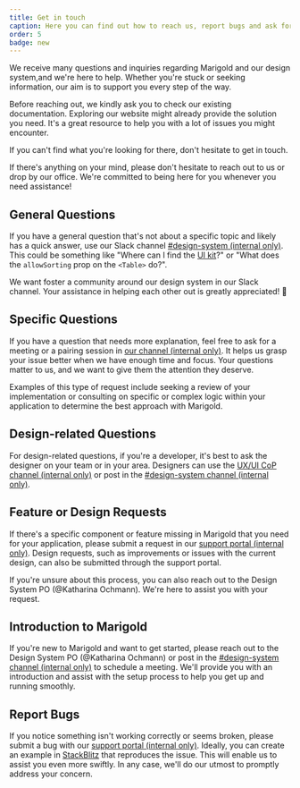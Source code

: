 ```yaml
---
title: Get in touch
caption: Here you can find out how to reach us, report bugs and ask for support!
order: 5
badge: new
---
```


We receive many questions and inquiries regarding Marigold and our design system,and we're here to help. Whether you're stuck or seeking information, our aim is to support you every step of the way.

Before reaching out, we kindly ask you to check our existing documentation. Exploring our website might already provide the solution you need. It's a great resource to help you with a lot of issues you might encounter.

If you can't find what you're looking for there, don't hesitate to get in touch.

<Message messageTitle="Most importantly!" variant="info">
  If there's anything on your mind, please don't hesitate to reach out to us or
  drop by our office. We're committed to being here for you whenever you need
  assistance!
</Message>

## General Questions

If you have a general question that's not about a specific topic and likely has a quick answer, use our Slack channel [#design-system (internal only)](https://reservix.slack.com/archives/C02727BNZ3J). This could be something like "Where can I find the [UI kit](https://www.figma.com/design/NbTUW9zk15nN8idlfsEttS/%F0%9F%8C%BC-Marigold-CORE?node-id=1618%3A14089&t=XeVjosBqiOPFslb9-1)?" or "What does the `allowSorting` prop on the `<Table>` do?".

We want foster a community around our design system in our Slack channel. Your assistance in helping each other out is greatly appreciated! 🙂

## Specific Questions

If you have a question that needs more explanation, feel free to ask for a meeting or a pairing session in [our channel (internal only)](https://reservix.slack.com/archives/C02727BNZ3J). It helps us grasp your issue better when we have enough time and focus. Your questions matter to us, and we want to give them the attention they deserve.

Examples of this type of request include seeking a review of your implementation or consulting on specific or complex logic within your application to determine the best approach with Marigold.

## Design-related Questions

For design-related questions, if you're a developer, it's best to ask the designer on your team or in your area. Designers can use the [UX/UI CoP channel (internal only)](https://reservix.slack.com/archives/CC1KW68KZ) or post in the [#design-system channel (internal only)](https://reservix.slack.com/archives/C02727BNZ3J).

## Feature or Design Requests

If there's a specific component or feature missing in Marigold that you need for your application, please submit a request in our [support portal (internal only)](https://reservix.atlassian.net/servicedesk/customer/portal/77). Design requests, such as improvements or issues with the current design, can also be submitted through the support portal.

If you're unsure about this process, you can also reach out to the Design System PO (@Katharina Ochmann). We're here to assist you with your request.

## Introduction to Marigold

If you're new to Marigold and want to get started, please reach out to the Design System PO (@Katharina Ochmann) or post in the [#design-system channel (internal only)](https://reservix.slack.com/archives/C02727BNZ3J) to schedule a meeting. We'll provide you with an introduction and assist with the setup process to help you get up and running smoothly.

## Report Bugs

If you notice something isn't working correctly or seems broken, please submit a bug with our [support portal (internal only)](https://reservix.atlassian.net/servicedesk/customer/portal/77). Ideally, you can create an example in [StackBlitz](https://stackblitz.com/github/marigold-ui/starter) that reproduces the issue. This will enable us to assist you even more swiftly. In any case, we'll do our utmost to promptly address your concern.
